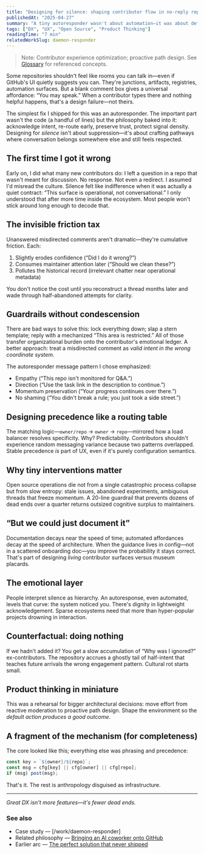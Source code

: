 ```yaml
---
title: "Designing for silence: shaping contributor flow in no-reply repositories"
publishedAt: "2025-04-27"
summary: "A tiny autoresponder wasn't about automation—it was about defending signal, shaping expectations, and designing contribution paths that feel intentional instead of hostile." 
tags: ["DX", "UX", "Open Source", "Product Thinking"]
readingTime: "7 min"
relatedWorkSlug: daemon-responder
---
```

> Note: Contributor experience optimization; proactive path design. See [Glossary](/writing/_glossary) for referenced concepts.

Some repositories shouldn't feel like rooms you can talk in—even if GitHub's UI quietly suggests you can. They're junctions, artifacts, registries, automation surfaces. But a blank comment box gives a universal affordance: “You may speak.” When a contributor types there and nothing helpful happens, that's a design failure—not theirs.

The simplest fix I shipped for this was an autoresponder. The important part wasn't the code (a handful of lines) but the philosophy baked into it: acknowledge intent, re-route early, preserve trust, protect signal density. Designing for *silence* isn't about suppression—it's about crafting pathways where conversation belongs somewhere else and still feels respected.

## The first time I got it wrong
Early on, I did what many new contributors do: I left a question in a repo that wasn't meant for discussion. No response. Not even a redirect. I assumed I'd misread the culture. Silence felt like indifference when it was actually a quiet contract: “This surface is operational, not conversational.” I only understood that after more time inside the ecosystem. Most people won't stick around long enough to decode that.

## The invisible friction tax
Unanswered misdirected comments aren't dramatic—they're cumulative friction. Each:
1. Slightly erodes confidence (“Did I do it wrong?”)  
2. Consumes maintainer attention later (“Should we clean these?”)  
3. Pollutes the historical record (irrelevant chatter near operational metadata)  

You don't notice the cost until you reconstruct a thread months later and wade through half-abandoned attempts for clarity.

## Guardrails without condescension
There are bad ways to solve this: lock everything down; slap a stern template; reply with a mechanized “This area is restricted.” All of those transfer organizational burden onto the contributor's emotional ledger. A better approach: treat a misdirected comment as *valid intent in the wrong coordinate system*.

The autoresponder message pattern I chose emphasized:
- Empathy (“This repo isn't monitored for Q&A.”)
- Direction (“Use the task link in the description to continue.”)
- Momentum preservation (“Your progress continues over there.”)
- No shaming (“You didn't break a rule; you just took a side street.”)

## Designing precedence like a routing table
The matching logic—`owner/repo` → `owner` → `repo`—mirrored how a load balancer resolves specificity. Why? Predictability. Contributors shouldn't experience random messaging variance because two patterns overlapped. Stable precedence *is* part of UX, even if it's purely configuration semantics.

## Why tiny interventions matter
Open source operations die not from a single catastrophic process collapse but from slow entropy: stale issues, abandoned experiments, ambiguous threads that freeze momentum. A 20-line guardrail that prevents dozens of dead ends over a quarter returns outsized cognitive surplus to maintainers.

## “But we could just document it”
Documentation decays near the speed of time; automated affordances decay at the speed of architecture. When the guidance lives in config—not in a scattered onboarding doc—you improve the probability it stays correct. That's part of designing *living* contributor surfaces versus museum placards.

## The emotional layer
People interpret silence as hierarchy. An autoresponse, even automated, levels that curve: the system noticed you. There's dignity in lightweight acknowledgement. Sparse ecosystems need that more than hyper-popular projects drowning in interaction.

## Counterfactual: doing nothing
If we hadn't added it? You get a slow accumulation of “Why was I ignored?” ex-contributors. The repository accrues a ghostly tail of half-intent that teaches future arrivals the wrong engagement pattern. Cultural rot starts small.

## Product thinking in miniature
This was a rehearsal for bigger architectural decisions: move effort from reactive moderation to proactive path design. Shape the environment so the *default action produces a good outcome*.

## A fragment of the mechanism (for completeness)
The core looked like this; everything else was phrasing and precedence:

```ts
const key = `${owner}/${repo}`;
const msg = cfg[key] || cfg[owner] || cfg[repo];
if (msg) post(msg);
```

That's it. The rest is anthropology disguised as infrastructure.

---

*Great DX isn't more features—it's fewer dead ends.*

### See also
- Case study — [/work/daemon-responder]
- Related philosophy — [Bringing an AI coworker onto GitHub](/writing/context-aware-answers-on-github)
- Earlier arc — [The perfect solution that never shipped](/writing/gasless-onboarding)